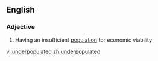 ==English==

===Adjective===
{{en-adj}}

# Having an insufficient [[population]] for economic viability

[[vi:underpopulated]]
[[zh:underpopulated]]